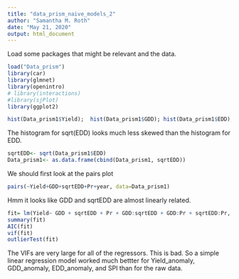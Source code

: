 ---
title: "data_prism_naive_models_2"
author: "Samantha M. Roth"
date: "May 21, 2020"
output: html_document
---

Load some packages that might be relevant and the data.
```{r}
load("Data_prism")
library(car)
library(glmnet)
library(openintro)
# library(interactions)
#library(sjPlot)
library(ggplot2)
```

```{r}
hist(Data_prism1$Yield);  hist(Data_prism1$GDD); hist(Data_prism1$EDD);hist(sqrt(Data_prism1$EDD)); hist(Data_prism1$Pr)
```
The histogram for sqrt(EDD) looks much less skewed than the histogram for EDD.
```{r}
sqrtEDD<- sqrt(Data_prism1$EDD)
Data_prism1<- as.data.frame(cbind(Data_prism1, sqrtEDD))
```
We should first look at the pairs plot
```{r}
pairs(~Yield+GDD+sqrtEDD+Pr+year, data=Data_prism1)
```
Hmm it looks like GDD and sqrtEDD are almost linearly related.

```{r}
fit= lm(Yield~ GDD + sqrtEDD + Pr + GDD:sqrtEDD + GDD:Pr + sqrtEDD:Pr, data= Data_prism1)
summary(fit)
AIC(fit)
vif(fit)
outlierTest(fit)
```
The VIFs are very large for all of the regressors. This is bad. So a simple linear regression model worked much bettter for Yield_anomaly, GDD_anomaly, EDD_anomaly, and SPI than for the raw data. 
